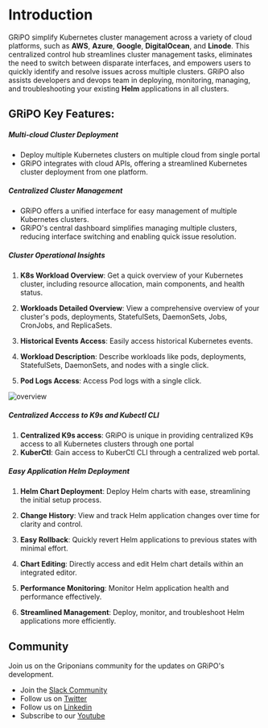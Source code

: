 # Introduction

GRiPO simplify Kubernetes cluster management across a variety of cloud platforms, such as **AWS**, **Azure**, **Google**, **DigitalOcean**, and **Linode**. This centralized control hub streamlines cluster management tasks, eliminates the need to switch between disparate interfaces, and empowers users to quickly identify and resolve issues across multiple clusters.
GRiPO also assists developers and devops team in deploying, monitoring, managing, and troubleshooting your existing **Helm** applications in all clusters.

## GRiPO Key Features:

##### Multi-cloud Cluster Deployment

- Deploy multiple Kubernetes clusters on multiple cloud from single portal
- GRiPO integrates with cloud APIs, offering a streamlined Kubernetes cluster deployment from one platform.

##### Centralized Cluster Management

- GRiPO offers a unified interface for easy management of multiple Kubernetes clusters.
- GRiPO's central dashboard simplifies managing multiple clusters, reducing interface switching and enabling quick issue resolution.

##### Cluster Operational Insights

1. **K8s Workload Overview**: Get a quick overview of your Kubernetes cluster, including resource allocation, main components, and health status.

2. **Workloads Detailed Overview**: View a comprehensive overview of your cluster's pods, deployments, StatefulSets, DaemonSets, Jobs, CronJobs, and ReplicaSets.

3. **Historical Events Access**: Easily access historical Kubernetes events.

4. **Workload Description**: Describe workloads like pods, deployments, StatefulSets, DaemonSets, and nodes with a single click.

5. **Pod Logs Access**: Access Pod logs with a single click.

![overview](/index/i2.png)

##### Centralized Acccess to K9s and Kubectl CLI

1. **Centralized K9s access**: GRiPO is unique in providing centralized K9s access to all Kubernetes clusters through one portal
2. **KuberCtl**: Gain access to KuberCtl CLI through a centralized web portal.

##### Easy Application Helm Deployment

1. **Helm Chart Deployment**: Deploy Helm charts with ease, streamlining the initial setup process.

2. **Change History**: View and track Helm application changes over time for clarity and control.

3. **Easy Rollback**: Quickly revert Helm applications to previous states with minimal effort.

4. **Chart Editing**: Directly access and edit Helm chart details within an integrated editor.

5. **Performance Monitoring**: Monitor Helm application health and performance effectively.

6. **Streamlined Management**: Deploy, monitor, and troubleshoot Helm applications more efficiently.

## Community

Join us on the Griponians community for the updates on GRiPO's development.

- Join the [Slack Community](https://join.slack.com/t/gripo-workspace/shared_invite/zt-29zz0iuaa-MJlNR8vjqapmSu_BqF5_aQ)
- Follow us on [Twitter](https://twitter.com/Gripo_io/)
- Follow us on [Linkedin](https://www.linkedin.com/in/gripo-io-6b6bb726b/)
- Subscribe to our [Youtube](https://www.youtube.com/@Gripo_io)
